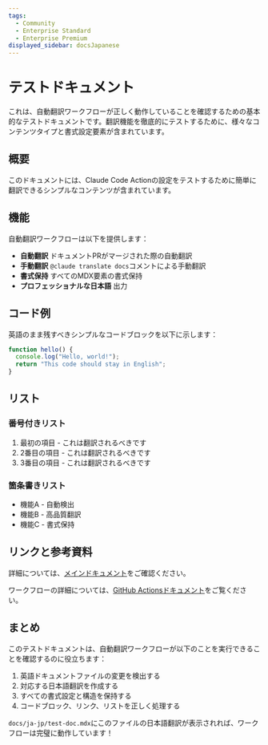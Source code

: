 ```yaml
---
tags:
  - Community
  - Enterprise Standard
  - Enterprise Premium
displayed_sidebar: docsJapanese
---
```


# テストドキュメント


<TranslationBanner />

これは、自動翻訳ワークフローが正しく動作していることを確認するための基本的なテストドキュメントです。翻訳機能を徹底的にテストするために、様々なコンテンツタイプと書式設定要素が含まれています。

## 概要

このドキュメントには、Claude Code Actionの設定をテストするために簡単に翻訳できるシンプルなコンテンツが含まれています。

## 機能

自動翻訳ワークフローは以下を提供します：

- **自動翻訳** ドキュメントPRがマージされた際の自動翻訳
- **手動翻訳** `@claude translate docs`コメントによる手動翻訳
- **書式保持** すべてのMDX要素の書式保持
- **プロフェッショナルな日本語** 出力

## コード例

英語のまま残すべきシンプルなコードブロックを以下に示します：

```javascript
function hello() {
  console.log("Hello, world!");
  return "This code should stay in English";
}
```

## リスト

### 番号付きリスト
1. 最初の項目 - これは翻訳されるべきです
2. 2番目の項目 - これは翻訳されるべきです
3. 3番目の項目 - これは翻訳されるべきです

### 箇条書きリスト
- 機能A - 自動検出
- 機能B - 高品質翻訳
- 機能C - 書式保持

## リンクと参考資料

詳細については、[メインドキュメント](../README.md)をご確認ください。

ワークフローの詳細については、[GitHub Actionsドキュメント](https://docs.github.com/en/actions)をご覧ください。

## まとめ

このテストドキュメントは、自動翻訳ワークフローが以下のことを実行できることを確認するのに役立ちます：

1. 英語ドキュメントファイルの変更を検出する
2. 対応する日本語翻訳を作成する
3. すべての書式設定と構造を保持する
4. コードブロック、リンク、リストを正しく処理する

`docs/ja-jp/test-doc.mdx`にこのファイルの日本語翻訳が表示されれば、ワークフローは完璧に動作しています！